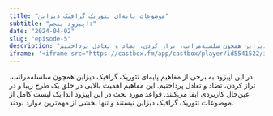 ```yaml
---
title: "موضوعات پایه‌ای تئوریک گرافیک دیزاین"
subtitle: "اپیزود پنجم:"
date: "2024-04-02"
slug: "episode-5"
description: "در این اپیزود به برخی از مفاهیم پایه‌ای تئوریک گرافیک دیزاین همچون سلسله‌مراتب، تراز کردن، تضاد و تعادل پرداختیم."
iframe: '<iframe src="https://castbox.fm/app/castbox/player/id5541522/id688229593?v=8.22.11&autoplay=0&hide_list=1" frameborder="0" width="100%" height="200"></iframe>'
---
```


در این اپیزود به برخی از مفاهیم پایه‌ای تئوریک گرافیک دیزاین همچون سلسله‌مراتب، تراز کردن، تضاد و تعادل پرداختیم.
این مفاهیم اهمیت بالایی در خلق یک طرح زیبا و در عین‌حال کاربردی ایفا می‌کنند. قواعد مورد بحث در این اپیزود ابدا یک لیست کامل از موضوعات تئوریک گرافیک دیزاین نیستند و تنها بخشی از مهم‌ترین موارد بودند.